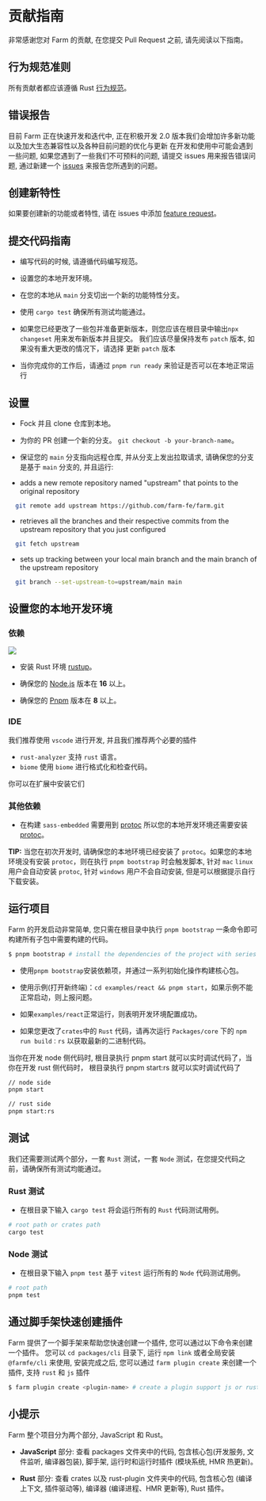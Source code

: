 # 贡献指南

非常感谢您对 Farm 的贡献, 在您提交 Pull Request 之前, 请先阅读以下指南。

## 行为规范准则

所有贡献者都应该遵循 Rust [行为规范](https://www.rust-lang.org/policies/code-of-conduct)。

## 错误报告

目前 Farm 正在快速开发和迭代中, 正在积极开发 2.0 版本我们会增加许多新功能以及加大生态兼容性以及各种目前问题的优化与更新 在开发和使用中可能会遇到一些问题, 如果您遇到了一些我们不可预料的问题, 请提交 issues 用来报告错误问题, 通过新建一个 [issues](https://github.com/farm-fe/farm/issues/new/choose) 来报告您所遇到的问题。

## 创建新特性

如果要创建新的功能或者特性, 请在 issues 中添加 [feature request](https://github.com/farm-fe/farm/issues/new/choose)。

## 提交代码指南

- 编写代码的时候, 请遵循代码编写规范。
  
- 设置您的本地开发环境。
  
- 在您的本地从 `main` 分支切出一个新的功能特性分支。
  
- 使用 `cargo test` 确保所有测试均能通过。

- 如果您已经更改了一些包并准备更新版本，则您应该在根目录中输出`npx changeset` 用来发布新版本并且提交。 我们应该尽量保持发布 `patch` 版本, 如果没有重大更改的情况下，请选择 更新 `patch` 版本

- 当你完成你的工作后，请通过 `pnpm run ready` 来验证是否可以在本地正常运行

## 设置

- Fock 并且 clone 仓库到本地。

- 为你的 PR 创建一个新的分支。 `git checkout -b your-branch-name`。

- 保证您的 `main` 分支指向远程仓库, 并从分支上发出拉取请求, 请确保您的分支是基于 `main` 分支的, 并且运行:


- adds a new remote repository named "upstream" that points to the original repository
```bash
  git remote add upstream https://github.com/farm-fe/farm.git
```

- retrieves all the branches and their respective commits from the upstream repository that you just configured
```bash
  git fetch upstream
```

- sets up tracking between your local main branch and the main branch of the upstream repository
```bash
  git branch --set-upstream-to=upstream/main main
```

## 设置您的本地开发环境

### 依赖

<img src="https://github.com/user-attachments/assets/f7ce7d67-542b-41c8-a432-205c9a01c33b" />

- 安装 Rust 环境 [rustup](https://www.rust-lang.org/tools/install)。

- 确保您的 [Node.js](https://nodejs.org) 版本在 **16** 以上。

- 确保您的 [Pnpm](https://pnpm.io) 版本在 **8** 以上。

### IDE

我们推荐使用 `vscode` 进行开发, 并且我们推荐两个必要的插件

- `rust-analyzer` 支持 `rust` 语言。
- `biome` 使用 `biome` 进行格式化和检查代码。

你可以在扩展中安装它们

### 其他依赖

- 在构建 `sass-embedded` 需要用到 [protoc](https://grpc.io/docs/protoc-installation/) 所以您的本地开发环境还需要安装 [protoc](https://grpc.io/docs/protoc-installation/)。

**TIP:** 当您在初次开发时, 请确保您的本地环境已经安装了 `protoc`。如果您的本地环境没有安装 `protoc`，则在执行 `pnpm bootstrap` 时会触发脚本, 针对 `mac` `linux` 用户会自动安装 `protoc`, 针对 `windows` 用户不会自动安装, 但是可以根据提示自行下载安装。

## 运行项目

Farm 的开发启动非常简单, 您只需在根目录中执行 `pnpm bootstrap` 一条命令即可构建所有子包中需要构建的代码。

```bash
$ pnpm bootstrap # install the dependencies of the project with series of initialization operations.
```

- 使用`pnpm bootstrap`安装依赖项，并通过一系列初始化操作构建核心包。

- 使用示例(打开新终端)：`cd examples/react && pnpm start`，如果示例不能正常启动，则上报问题。

- 如果`examples/react`正常运行，则表明开发环境配置成功。

- 如果您更改了`crates`中的 `Rust` 代码，请再次运行 `Packages/core` 下的 `npm run build：rs` 以获取最新的二进制代码。

当你在开发 node 侧代码时, 根目录执行 pnpm start 就可以实时调试代码了，当你在开发 rust 侧代码时， 根目录执行 pnpm start:rs 就可以实时调试代码了

```bash
// node side
pnpm start

// rust side
pnpm start:rs
```

## 测试

我们还需要测试两个部分，一套 `Rust` 测试，一套 `Node` 测试，在您提交代码之前，请确保所有测试均能通过。

### Rust 测试

- 在根目录下输入 `cargo test` 将会运行所有的 `Rust` 代码测试用例。

```sh
# root path or crates path
cargo test
```

### Node 测试

- 在根目录下输入 `pnpm test` 基于 `vitest` 运行所有的 `Node` 代码测试用例。

```sh
# root path
pnpm test
```

## 通过脚手架快速创建插件

Farm 提供了一个脚手架来帮助您快速创建一个插件, 您可以通过以下命令来创建一个插件。
您可以 `cd packages/cli` 目录下, 运行 `npm link` 或者全局安装 `@farmfe/cli` 来使用,
安装完成之后, 您可以通过 `farm plugin create` 来创建一个插件, 支持 `rust` 和 `js` 插件

```bash
$ farm plugin create <plugin-name> # create a plugin support js or rust
```

## 小提示

Farm 整个项目分为两个部分, JavaScript 和 Rust。

- **JavaScript** 部分: 查看 packages 文件夹中的代码, 包含核心包(开发服务, 文件监听, 编译器包装), 脚手架, 运行时和运行时插件 (模块系统, HMR 热更新)。
  
- **Rust** 部分: 查看 crates 以及 rust-plugin 文件夹中的代码, 包含核心包 (编译上下文, 插件驱动等), 编译器 (编译进程、HMR 更新等), Rust 插件。

